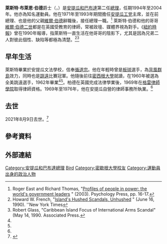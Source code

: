 {{Infobox sportsperson
| name                      = Sir Lester Bird
| image                     = Former Prime Minister Honourable Lester B. Bird speak to the audience.jpg
| image_size                = 
| alt                       = 
| caption                   = 
| real_name                 = 
| native_name               = 
| native_name_lang          = 
| romanizedname             = 
| english_name              = 
| birth_name                = 
| nationality               = 
| national_team             = 
| ethnicity                 = 
| hometown                  = 
| citizenship               = 
| birth_date                = {{Birth date|year=1938|month=2|day=21}}
| birth_place               = {{USA-1912}}[[紐約州|紐約州]][[紐約市|紐約市]]
| death_date                ={{death date and age|2021|08|09|1938|02|21}} 
| death_place               = {{ATG}}[[安地卡島|安地卡島]]
| resting_place             = 
| resting_place_coordinates = 
| monuments                 = 
| residence                 = 
| education                 = 密西根大學
| alma_mater                = Antigua Grammar School<br />密西根大學
| occupation                = 
| years_active              = 1959年-2021年
| agent                     = 
| height                    = 
| weight                    = 
| spouse                    = 
| country                   = 
| sport                     = 田徑
| position                  = 
| shoots                    = 
| catches                   = 
| disability                = 
| disability_class          = 
| weight_class              = 
| weight_class_type         = 
| rank                      = 
| event                     = 跳遠
| collegeteam               = 
| league                    = 
| league_type               = 
| former_partner            = 
| retired                   = 
| worlds                    = 
| regionals                 = 
{{ubl
|'''1959年泛美運動會'''：跳遠第三名
}}
| nationals                 = 
| olympics                  = 
| paralympics               = 
| commonwealth              = 
| highestranking            = 
| pb                        = 
{{ubl
|'''跳遠'''：7.46公尺（超風速） （1959年）
}}
| medaltemplates            = 
{{MedalCountry|{{ATG}}}}
{{MedalSport|男子田徑}}
{{MedalCompetition|泛美運動會}}
{{MedalBronze|1959年美國伊利諾州芝加哥|跳遠}}
| updated                   = 2018年7月6日
}}
'''萊斯特·布萊恩·伯德'''爵士（{{lang-en|Sir Lester Bryant Bird}}，{{bd|1938年|2月21日|2021年|8月9日|catIdx=Bird}}）是[[安提瓜和巴布達|安提瓜和巴布達]]第二任[[安提瓜和巴布達總理|總理]]，任期1994年至2004年。他亦為知名運動員。他在1971年至1993年期間擔任[[安提瓜工党|安提瓜工党]]主席，並在前總理、也是他的父親[[維爾·伯德|維爾·伯德]]辭職後，接任總理一職。<ref name="East">Roger East and Richard Thomas, "[http://books.google.com/books?id=Mz-fXRsedPMC Profiles of people in power: the world's government leaders] {{Wayback|url=http://books.google.com/books?id=Mz-fXRsedPMC |date=20181125183421 }}" (2003). Psychology Press, pp. 16-17.</ref> 萊斯特·伯德和他的哥哥[[維爾·伯德二世|維爾·伯德二世]]都是在英國受教育的律師，常被政壇、媒體界視為對手。《[[紐約時報|紐約時報]]》曾在1990年報導，指萊斯特一直生活在他哥哥的陰影下，尤其是因為兄弟二人對彼此個性、缺陷等都極為清楚。<ref name="French">Howard W. French, "[http://www.nytimes.com/1990/06/16/world/island-s-hushed-scandals-unhushed.html Island's Hushed Scandals, Unhushed] {{Wayback|url=http://www.nytimes.com/1990/06/16/world/island-s-hushed-scandals-unhushed.html |date=20140124082940 }}" (June 16, 1990). ''New York Times</ref><ref name="Glass">Robert Glass, "Caribbean Island Focus of International Arms Scandal" (May 14, 1990. Associated Press.</ref>

== 早年生活 ==
萊斯特畢業於安提瓜文法學校，信奉[[循道宗|循道宗]]。他在年輕時曾是[[板球|板球]]選手，為[[背风群岛_(加勒比海)|背風群島]]效力，同時也是[[跳遠|跳遠]]比賽冠軍。他隨後前往[[密西根大學|密西根大學]]就讀，在1960年被選為全美跳遠選手，1962年畢業<ref name="French"/><ref name="Glass"/>。柏德在英國完成法律學業後，1969年在[[格雷律師學院|格雷律師學院]]取得律師資格。1969年至1976年，他在安提瓜自營的律師事務所執業。<ref name="East"/>

== 去世 ==
2021年8月9日去世。<ref>{{Cite web|title=Second PM of Antigua and Barbuda, Sir Lester Bird dies at 83|url=https://wicnews.com/caribbean/second-pm-of-antigua-and-barbuda-sir-lester-bird-dies-at-83-505036676/|access-date=2021-08-09|date=2021-08-09|last=WICNewsJas|work=WIC News|language=en-GB}}</ref>

== 參考資料 ==
{{Reflist}}

== 外部連結 ==

{{DEFAULTSORT:Bird, Lester}}

[[Category:安提瓜和巴布達總理|Category:安提瓜和巴布達總理]]
[[Category:安提瓜和巴布达田径运动员|Bird]]
[[Category:密歇根大學校友|Category:密歇根大學校友]]
[[Category:運動員出身的政治人物|Category:運動員出身的政治人物]]